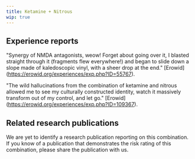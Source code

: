 ---
title: Ketamine + Nitrous
wip: true
---

## Experience reports

"Synergy of NMDA antagonists, weow! Forget about going over it, I blasted straight through it (fragments flew everywhere!) and began to slide down a slope made of kaledoscopic vinyl, with a sheer drop at the end." [Erowid] (https://erowid.org/experiences/exp.php?ID=55767).

"The wild hallucinations from the combination of ketamine and nitrous allowed me to see my culturally constructed identity, watch it massively transform out of my control, and let go." [Erowid] (https://erowid.org/experiences/exp.php?ID=109367).


## Related research publications

We are yet to identify a research publication reporting on this combination. If you know of a publication that demonstrates the risk rating of this combination, please share the publication with us.



